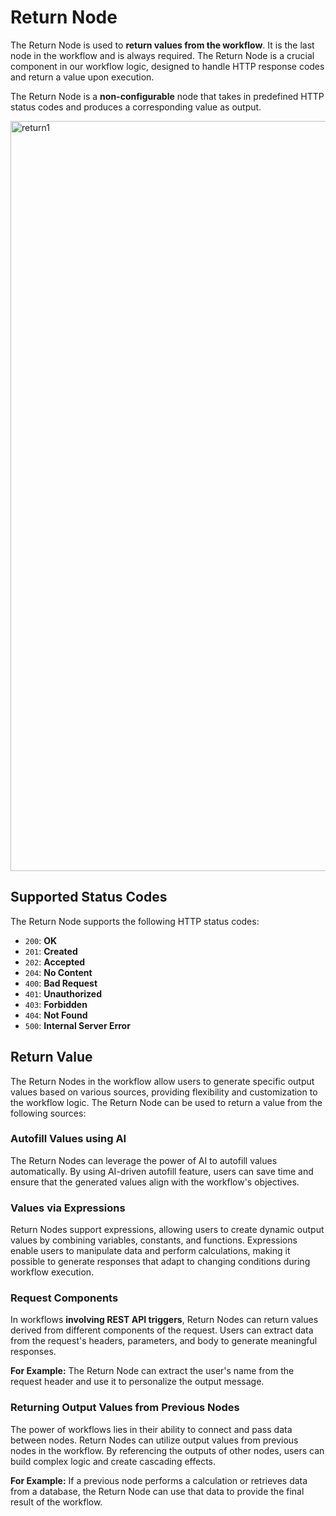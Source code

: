 

# Return Node

The Return Node is used to **return values from the workflow**. It is the last node in the workflow and is always required. The Return Node is a crucial component in our workflow logic, designed to handle HTTP response codes and return a value upon execution.

The Return Node is a **non-configurable** node that takes in predefined HTTP status codes and produces a corresponding value as output.

<Image src={return1} alt="return1" width="1200" />

## Supported Status Codes

The Return Node supports the following HTTP status codes:

- `200`: **OK**
- `201`: **Created**
- `202`: **Accepted**
- `204`: **No Content**
- `400`: **Bad Request**
- `401`: **Unauthorized**
- `403`: **Forbidden**
- `404`: **Not Found**
- `500`: **Internal Server Error**

## Return Value

The Return Nodes in the workflow allow users to generate specific output values based on various sources, providing flexibility and customization to the workflow logic. The Return Node can be used to return a value from the following sources:

### Autofill Values using AI

The Return Nodes can leverage the power of AI to autofill values automatically. By using AI-driven autofill feature, users can save time and ensure that the generated values align with the workflow's objectives.

### Values via Expressions
Return Nodes support expressions, allowing users to create dynamic output values by combining variables, constants, and functions. Expressions enable users to manipulate data and perform calculations, making it possible to generate responses that adapt to changing conditions during workflow execution.

### Request Components
In workflows **involving REST API triggers**, Return Nodes can return values derived from different components of the request. Users can extract data from the request's headers, parameters, and body to generate meaningful responses. 

**For Example:** The Return Node can extract the user's name from the request header and use it to personalize the output message.

### Returning Output Values from Previous Nodes
The power of workflows lies in their ability to connect and pass data between nodes. Return Nodes can utilize output values from previous nodes in the workflow. By referencing the outputs of other nodes, users can build complex logic and create cascading effects. 

**For Example:** If a previous node performs a calculation or retrieves data from a database, the Return Node can use that data to provide the final result of the workflow.